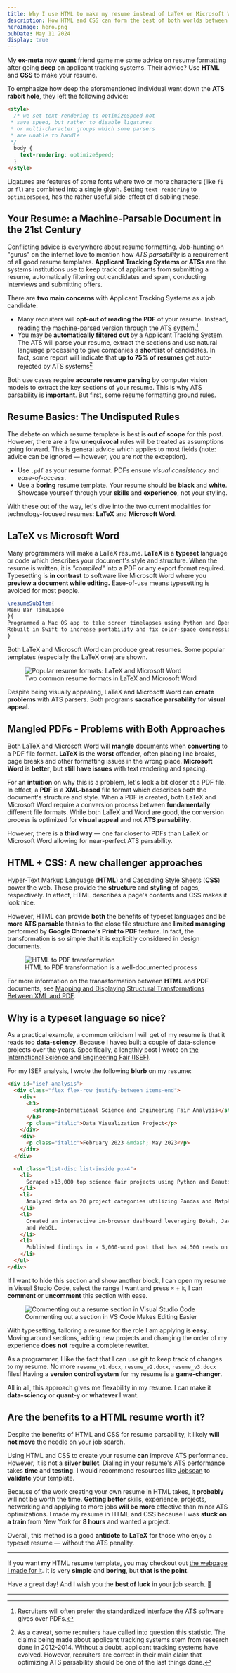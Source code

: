 ```yaml
---
title: Why I use HTML to make my resume instead of LaTeX or Microsoft Word
description: How HTML and CSS can form the best of both worlds between typeset languages like LaTeX and machine-parsable formats like Microsoft Word.
heroImage: hero.png
pubDate: May 11 2024
display: true
---
```


My **ex-meta** now **quant** friend game me some advice on resume formatting after going **deep** on applicant tracking systems. Their advice? Use **HTML** and **CSS** to make your resume.

To emphasize how deep the aforementioned individual went down the **ATS rabbit hole**, they left the following advice:

```html
<style>
  /* we set text-rendering to optimizeSpeed not
 * save speed, but rather to disable ligatures
 * or multi-character groups which some parsers
 * are unable to handle
 */
  body {
    text-rendering: optimizeSpeed;
  }
</style>
```

Ligatures are features of some fonts where two or more characters (like `fi` or `fl`) are combined into a single glyph. Setting `text-rendering` to `optimizeSpeed`, has the rather useful side-effect of disabling these.

## Your Resume: a Machine-Parsable Document in the 21st Century

Conflicting advice is everywhere about resume formatting. Job-hunting on "gurus" on the internet love to mention how _ATS parsability_ is a requirement of all good resume templates. **Applicant Tracking Systems** or **ATSs** are the systems institutions use to keep track of applicants from submitting a resume, automatically filtering out candidates and spam, conducting interviews and submitting offers.

There are **two main concerns** with Applicant Tracking Systems as a job candidate:

- Many recruiters will **opt-out of reading the PDF** of your resume. Instead, reading the machine-parsed version through the ATS system.[^1]
- You may be **automatically filtered out** by a Applicant Tracking System. The ATS will parse your resume, extract the sections and use natural language processing to give companies a **shortlist** of candidates. In fact, some report will indicate that **up to 75% of resumes** get auto-rejected by ATS systems[^2]

Both use cases require **accurate resume parsing** by computer vision models to extract the key sections of your resume. This is why ATS parsability is **important**. But first, some resume formatting ground rules.

## Resume Basics: The Undisputed Rules

The debate on which resume template is best is **out of scope** for this post. However, there are a few **unequivocal** rules will be treated as assumptions going forward. This is general advice which applies to most fields (note: advice can be ignored &mdash; however, you are _not_ the exception).

- Use `.pdf` as your resume format. PDFs ensure _visual consistency_ and _ease-of-access_.
- Use a **boring** resume template. Your resume should be **black** and **white**. Showcase yourself through your **skills** and **experience**, not your styling.

With these out of the way, let's dive into the two current modalities for technology-focused resumes: **LaTeX** and **Microsoft Word**.

## LaTeX vs Microsoft Word

Many programmers will make a LaTeX resume. **LaTeX** is a **typeset** language or code which describes your document's style and structure. When the resume is written, it is *"compiled"* into a PDF or any export format required. Typesetting is **in contrast** to software like Microsoft Word where you **preview a document while editing.** Ease-of-use means typesetting is avoided for most people.

```latex
\resumeSubItem{
Menu Bar TimeLapse
}{
Programmed a Mac OS app to take screen timelapses using Python and OpenCV.
Rebuilt in Swift to increase portability and fix color-space compression issues.
}
```

Both LaTeX and Microsoft Word can produce great resumes. Some popular templates (especially the LaTeX one) are shown.


<figure>
  <img
    src={latexAndWord.src}
    alt="Popular resume formats: LaTeX and Microsoft Word"
  />
  <figcaption>Two common resume formats in LaTeX and Microsoft Word</figcaption>
</figure>

Despite being visually appealing, LaTeX and Microsoft Word can **create problems** with ATS parsers. Both programs **sacrafice parsability** for **visual appeal.**

## Mangled PDFs - Problems with Both Approaches

Both LaTeX and Microsoft Word will **mangle** documents when **converting** to a PDF file format. **LaTeX** is the **worst** offender, often placing line breaks, page breaks and other formatting issues in the wrong place. **Microsoft Word** is **better**, but **still have issues** with text rendering and spacing.

For an **intuition** on why this is a problem, let's look a bit closer at a PDF file. In effect, a **PDF** is a **XML-based** file format which describes both the document's structure and style. When a PDF is created, both LaTeX and Microsoft Word require a conversion process between **fundamentally** different file formats. While both LaTeX and Word are good, the conversion process is optimized for **visual appeal** and not **ATS parsability**. 

However, there is a **third way** &mdash; one far closer to PDFs than LaTeX or Microsoft Word allowing for near-perfect ATS parsability.

## HTML + CSS: A new challenger approaches

Hyper-Text Markup Language (**HTML**) and Cascading Style Sheets (**CSS**) power the web. These provide the **structure** and **styling** of pages, respectively. In effect, HTML describes a page's contents and CSS makes it look nice.

However, HTML can provide **both** the benefits of typeset languages and be **more ATS parsable** thanks to the close file structure and **limited managing** performed by **Google Chrome's Print to PDF** feature. In fact, the transformation is so simple that it is explicitly considered in design documents.


<figure>
  <img src={htmlToPDF.src} alt="HTML to PDF transformation" />
  <figcaption>
    HTML to PDF transformation is a well-documented process
  </figcaption>
</figure>

For more information on the tranasformation between **HTML** and **PDF** documents, see [Mapping and Displaying Structural Transformations Between XML and PDF](https://www.cs.nott.ac.uk/~psadb1/Publications/Download/2002/Hardy02.pdf).

## Why is a typeset language so nice?

As a practical example, a common criticism I will get of my resume is that it reads too **data-sciency**. Because I havea built a couple of data-science projects over the years. Specifically, a lengthly post I wrote on [the International Science and Engineering Fair (ISEF)](https://www.linkedin.com/pulse/behind-innovation-insights-from-international-science-william-kaiser/).

For my ISEF analysis, I wrote the following **blurb** on my resume:

```html
<div id="isef-analysis">
  <div class="flex flex-row justify-between items-end">
    <div>
      <h3>
        <strong>International Science and Engineering Fair Analysis</strong>
      </h3>
      <p class="italic">Data Visualization Project</p>
    </div>
    <div>
      <p class="italic">February 2023 &mdash; May 2023</p>
    </div>
  </div>

  <ul class="list-disc list-inside px-4">
    <li>
      Scraped >13,000 top science fair projects using Python and BeautifulSoup.
    </li>
    <li>
      Analyzed data on 20 project categories utilizing Pandas and Matplotlib.
    </li>
    <li>
      Created an interactive in-browser dashboard leveraging Bokeh, JavaScript
      and WebGL.
    </li>
    <li>
      Published findings in a 5,000-word post that has >4,500 reads on LinkedIn.
    </li>
  </ul>
</div>
```

If I want to hide this section and show another block, I can open my resume in Visual Studio Code, select the range I want and press `⌘` + `k`, I can **comment** or **uncomment** this section with ease. 


<figure>
  <img
    src={beforeAndAfterResume.src}
    alt="Commenting out a resume section in Visual Studio Code"
  />
  <figcaption>
    Commenting out a section in VS Code Makes Editing Easier
  </figcaption>
</figure>

With typesetting, tailoring a resume for the role I am applying is **easy**. Moving around sections, adding new projects and changing the order of my experience **does not** require a complete rewriter. 

As a programmer, I like the fact that I can use **git** to keep track of changes to my resume. No more `resume_v1.docx`, `resume_v2.docx`, `resume_v3.docx` files! Having a **version control system** for my resume is a **game-changer**.

All in all, this approach gives me flexability in my resume. I can make it **data-sciency** or **quant**-y or **whatever** I want. 

## Are the benefits to a HTML resume worth it?

Despite the benefits of HTML and CSS for resume parsability, it likely **will not move** the needle on your job search.

Using HTML and CSS to create your resume **can** improve ATS performance. However, it is not a **silver bullet**. Dialing in your resume's ATS performance takes **time** and **testing**. I would recommend resources like [Jobscan](https://www.jobscan.co/) to **validate** your template.

Because of the work creating your own resume in HTML takes, it **probably** will not be worth the time. **Getting better** skills, experience, projects, networking and applying to more jobs **will be more** effective than minor ATS optimizations. I made my resume in HTML and CSS because I was **stuck on a train** from New York for **8 hours** and wanted a project.

Overall, this method is a good **antidote** to **LaTeX** for those who enjoy a typeset resume &mdash; without the ATS penality.

---

If you want **my** HTML resume template, you may checkout out [the webpage I made for it](/blog/resume-template). It is very **simple** and **boring**, but **that is the point**.

Have a great day! And I wish you the **best of luck** in your job search. 🤞

---

[^1]: Recruiters will often prefer the standardized interface the ATS software gives over PDFs.
[^2]: As a caveat, some recruiters have called into question this statistic. The claims being made about applicant tracking systems stem from research done in 2012-2014. Without a doubt, applicant tracking systems have evolved. However, recruiters are correct in their main claim that optimizing ATS parsability should be one of the last things done.

